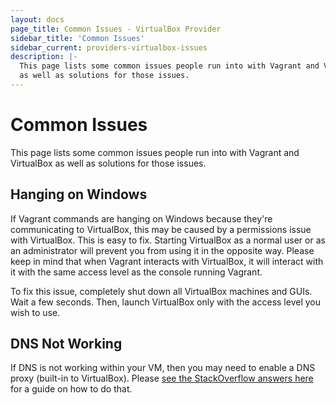 ```yaml
---
layout: docs
page_title: Common Issues - VirtualBox Provider
sidebar_title: 'Common Issues'
sidebar_current: providers-virtualbox-issues
description: |-
  This page lists some common issues people run into with Vagrant and VirtualBox
  as well as solutions for those issues.
---
```


# Common Issues

This page lists some common issues people run into with Vagrant and VirtualBox
as well as solutions for those issues.

## Hanging on Windows

If Vagrant commands are hanging on Windows because they're communicating
to VirtualBox, this may be caused by a permissions issue with VirtualBox.
This is easy to fix. Starting VirtualBox as a normal user or as an
administrator will prevent you from using it in the opposite way. Please keep
in mind that when Vagrant interacts with VirtualBox, it will interact with
it with the same access level as the console running Vagrant.

To fix this issue, completely shut down all VirtualBox machines and GUIs.
Wait a few seconds. Then, launch VirtualBox only with the access level you
wish to use.

## DNS Not Working

If DNS is not working within your VM, then you may need to enable
a DNS proxy (built-in to VirtualBox). Please [see the StackOverflow answers
here](https://serverfault.com/questions/453185/vagrant-virtualbox-dns-10-0-2-3-not-working)
for a guide on how to do that.
